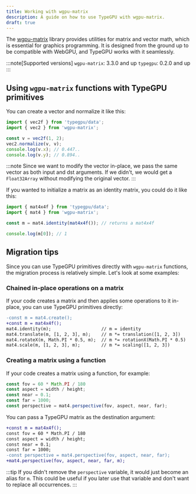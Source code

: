 ```yaml
---
title: Working with wgpu-matrix
description: A guide on how to use TypeGPU with wgpu-matrix.
draft: true
---
```


The [wgpu-matrix](https://github.com/greggman/wgpu-matrix) library provides utilities for matrix and vector math, which is essential for graphics programming.
It is designed from the ground up to be compatible with WebGPU, and TypeGPU works with it seamlessly.

:::note[Supported versions]
`wgpu-matrix`: 3.3.0 and up
`typegpu`: 0.2.0 and up
:::

## Using `wgpu-matrix` functions with TypeGPU primitives

You can create a vector and normalize it like this:

```ts
import { vec2f } from 'typegpu/data';
import { vec2 } from 'wgpu-matrix';

const v = vec2f(1, 2);
vec2.normalize(v, v);
console.log(v.x); // 0.447..
console.log(v.y); // 0.894..
```

:::note
Since we want to modify the vector in-place, we pass the same vector as both input and dst arguments.
If we didn't, we would get a `Float32Array` without modifying the original vector.
:::

If you wanted to initialize a matrix as an identity matrix, you could do it like this:

```ts
import { mat4x4f } from 'typegpu/data';
import { mat4 } from 'wgpu-matrix';

const m = mat4.identity(mat4x4f()); // returns a mat4x4f

console.log(m[0]); // 1
```

## Migration tips

Since you can use TypeGPU primitives directly with `wgpu-matrix` functions, the migration process is relatively simple.
Let's look at some examples:

### Chained in-place operations on a matrix

If your code creates a matrix and then applies some operations to it in-place, you can use TypeGPU primitives directly:

```diff lang=ts
-const m = mat4.create();
+const m = mat4x4f();
mat4.identity(m);                   // m = identity
mat4.translate(m, [1, 2, 3], m);    // m *= translation([1, 2, 3])
mat4.rotateX(m, Math.PI * 0.5, m);  // m *= rotationX(Math.PI * 0.5)
mat4.scale(m, [1, 2, 3], m);        // m *= scaling([1, 2, 3])
```

### Creating a matrix using a function

If your code creates a matrix using a function, for example:

```ts
const fov = 60 * Math.PI / 180
const aspect = width / height;
const near = 0.1;
const far = 1000;
const perspective = mat4.perspective(fov, aspect, near, far);
```

You can pass a TypeGPU matrix as the destination argument:

```diff lang=ts
+const m = mat4x4f();
const fov = 60 * Math.PI / 180
const aspect = width / height;
const near = 0.1;
const far = 1000;
-const perspective = mat4.perspective(fov, aspect, near, far);
+mat4.perspective(fov, aspect, near, far, m);
```

:::tip
If you didn't remove the `perspective` variable, it would just become an alias for `m`.
This could be useful if you later use that variable and don't want to replace all occurrences.
:::
